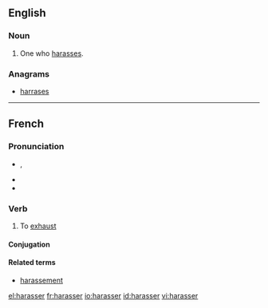 ==English==
===Noun===
{{en-noun}}

#One who [[harass]]es.

===Anagrams===
* {{alphagram|aaehrrss}} [[harrases#English|harrases]]

----

==French==

===Pronunciation===
* {{asph}} {{IPA|/a.ʁa.se/|lang=fr}}, {{X-SAMPA|/a.Ra.se/}}
* {{rhymes|e|lang=fr}}
* {{homophones|harassai|harassé|harassée|harassées|harassés|harassez|lang=fr}}

===Verb===
{{fr-verb}}

# To [[exhaust]]

====Conjugation====
{{fr-conj-er|harass}}

====Related terms====
* [[harassement]]

[[el:harasser]]
[[fr:harasser]]
[[io:harasser]]
[[id:harasser]]
[[vi:harasser]]